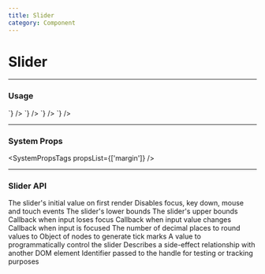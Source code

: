 ```yaml
---
title: Slider
category: Component
---
```



# Slider

---

### Usage

<LiveCode>
  <LiveCode.Content
    title="Uncontrolled with min and max"
    code={`
      <Slider defaultValue={125} min={100} max={150} />
    `}
  />
  <LiveCode.Content
    title="With ticks"
    code={`
      <Slider
      value={75}
      ticks={{
        0: '0',
        50: '50',
        25: 'Recommended',
        100: '100',
      }}
    />
    `}
  />
  <LiveCode.Content
    title="Disabled"
    code={`
      <Slider disabled value={75} />
    `}
  />
  <LiveCode.Content
    title="With system props"
    code={`
      <Slider
        mb={400}
        mr={800}
        ml={800}
      />
    `}
  />
</LiveCode>

---

### System Props

<SystemPropsTags propsList={['margin']} />

---

### Slider API

<Prop name="defaultValue" type="number">
  The slider's initial value on first render
</Prop>
<Prop name="disabled" type="bool">
  Disables focus, key down, mouse and touch events
</Prop>
<Prop name="min" type="number">
  The slider's lower bounds
</Prop>
<Prop name="max" type="number">
  The slider's upper bounds
</Prop>
<Prop name="onBlur" type="function">
  Callback when input loses focus
</Prop>
<Prop name="onChange" type="function">
  Callback when input value changes
</Prop>
<Prop name="onFocus" type="function">
  Callback when input is focused
</Prop>
<Prop name="precision" type="number">
  The number of decimal places to round values to
</Prop>
<Prop name="ticks" type="object">
  Object of nodes to generate tick marks
</Prop>
<Prop name="value" type="number">
  A value to programmatically control the slider
</Prop>
<Prop name="aria-controls" type="string">
  Describes a side-effect relationship with another DOM element
</Prop>
<Prop name="data-id" type="string">
  Identifier passed to the handle for testing or tracking purposes
</Prop>
